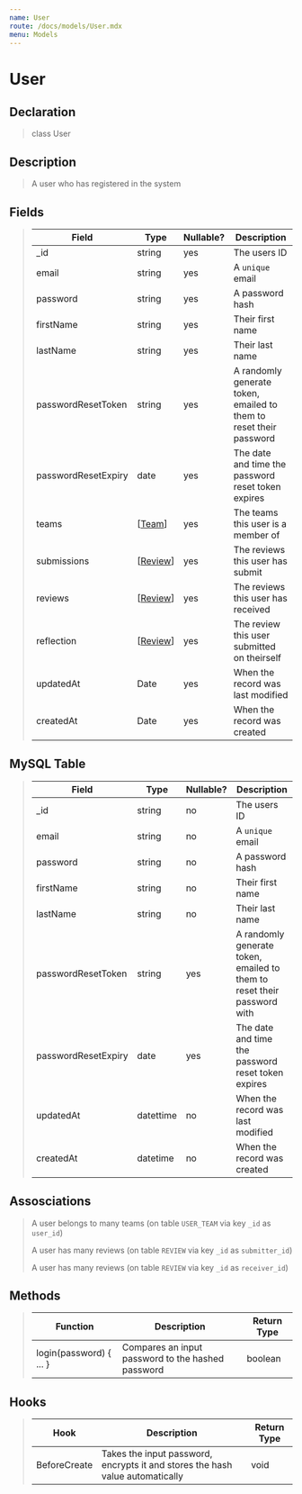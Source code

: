 ```yaml
---
name: User
route: /docs/models/User.mdx
menu: Models
---
```


# User

## Declaration

> class User

## Description

> A user who has registered in the system

## Fields

> |Field|Type|Nullable?|Description|
> |--|--|--|--|
> |_id|string|yes|The users ID|
> |email|string|yes|A `unique` email|
> |password|string|yes|A password hash|
> |firstName|string|yes|Their first name|
> |lastName|string|yes|Their last name|
> |passwordResetToken|string|yes|A randomly generate token, emailed to them to reset their password|
> |passwordResetExpiry|date|yes|The date and time the password reset token expires|
> |teams|[[Team](/docs/models/Team.mdx)]|yes|The teams this user is a member of|
> |submissions|[[Review](/docs/models/Review.mdx)]|yes|The reviews this user has submit|
> |reviews|[[Review](/docs/models/Review.mdx)]|yes|The reviews this user has received|
> |reflection|[[Review](/docs/models/Review.mdx)]|yes|The review this user submitted on theirself|
> |updatedAt|Date|yes|When the record was last modified|
> |createdAt|Date|yes|When the record was created|

## MySQL Table

> |Field|Type|Nullable?|Description|
> |--|--|--|--|
> |_id|string|no|The users ID|
> |email|string|no|A `unique` email|
> |password|string|no|A password hash|
> |firstName|string|no|Their first name|
> |lastName|string|no|Their last name|
> |passwordResetToken|string|yes|A randomly generate token, emailed to them to reset their password with|
> |passwordResetExpiry|date|yes|The date and time the password reset token expires|
> |updatedAt|datettime|no|When the record was last modified|
> |createdAt|datetime|no|When the record was created|

## Assosciations

> A user belongs to many teams (on table `USER_TEAM` via key `_id` as `user_id`)
>
> A user has many reviews (on table `REVIEW` via key `_id` as `submitter_id`)
>
> A user has many reviews (on table `REVIEW` via key `_id` as `receiver_id`)

## Methods

> |Function|Description|Return Type|
> |--|--|--|
> |login(password) { ... } |Compares an input password to the hashed password|boolean|

## Hooks

> |Hook|Description|Return Type|
> |--|--|--|
> |BeforeCreate|Takes the input password, encrypts it and stores the hash value automatically|void|